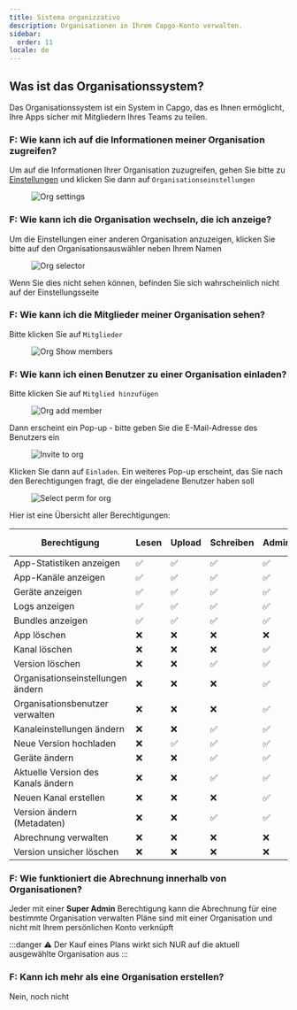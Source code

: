 ```yaml
---
title: Sistema organizzativo
description: Organisationen in Ihrem Capgo-Konto verwalten.
sidebar:
  order: 11
locale: de
---
```


## Was ist das Organisationssystem?

Das Organisationssystem ist ein System in Capgo, das es Ihnen ermöglicht, Ihre Apps sicher mit Mitgliedern Ihres Teams zu teilen.

### F: Wie kann ich auf die Informationen meiner Organisation zugreifen?

Um auf die Informationen Ihrer Organisation zuzugreifen, gehen Sie bitte zu [Einstellungen](/docs/webapp/settings/#how-to-get-to-the-settings-page) und klicken Sie dann auf `Organisationseinstellungen`

<figure><img style="margin-left: auto; margin-right: auto" src="/orgs-settingswebp" alt="Org settings" /><figcaption></figcaption></figure>

### F: Wie kann ich die Organisation wechseln, die ich anzeige?

Um die Einstellungen einer anderen Organisation anzuzeigen, klicken Sie bitte auf den Organisationsauswähler neben Ihrem Namen

<figure><img style="margin-left: auto; margin-right: auto" src="/org-selectorwebp" alt="Org selector" /><figcaption></figcaption></figure>

Wenn Sie dies nicht sehen können, befinden Sie sich wahrscheinlich nicht auf der Einstellungsseite

### F: Wie kann ich die Mitglieder meiner Organisation sehen?

Bitte klicken Sie auf `Mitglieder`
<figure><img style="margin-left: auto; margin-right: auto" src="/org-show-memberswebp" alt="Org Show members" /><figcaption></figcaption></figure>

### F: Wie kann ich einen Benutzer zu einer Organisation einladen?

Bitte klicken Sie auf `Mitglied hinzufügen`
<figure><img style="margin-left: auto; margin-right: auto" src="/orgs-add-memberwebp" alt="Org add member" /><figcaption></figcaption></figure>

Dann erscheint ein Pop-up - bitte geben Sie die E-Mail-Adresse des Benutzers ein

<figure><img style="margin-left: auto; margin-right: auto" src="/invite-to-org-email-enterwebp" alt="Invite to org" /><figcaption></figcaption></figure>

Klicken Sie dann auf `Einladen`. Ein weiteres Pop-up erscheint, das Sie nach den Berechtigungen fragt, die der eingeladene Benutzer haben soll

<figure><img style="margin-left: auto; margin-right: auto" src="/select-perm-orgswebp" alt="Select perm for org" /><figcaption></figcaption></figure>

Hier ist eine Übersicht aller Berechtigungen:

| Berechtigung                      | Lesen | Upload | Schreiben | Admin | Super Admin |
|-----------------------------------|-------|---------|-----------|--------|-------------|
| App-Statistiken anzeigen          |   ✅   |    ✅    |    ✅      |   ✅    |     ✅      |
| App-Kanäle anzeigen              |   ✅   |    ✅    |    ✅      |   ✅    |     ✅      |
| Geräte anzeigen                  |   ✅   |    ✅    |    ✅      |   ✅    |     ✅      |
| Logs anzeigen                    |   ✅   |    ✅    |    ✅      |   ✅    |     ✅      |
| Bundles anzeigen                 |   ✅   |    ✅    |    ✅      |   ✅    |     ✅      |
| App löschen                      |   ❌   |    ❌    |    ❌      |   ❌    |     ✅      |
| Kanal löschen                    |   ❌   |    ❌    |    ❌      |   ✅    |     ✅      |
| Version löschen                  |   ❌   |    ❌    |    ✅      |   ✅    |     ✅      |
| Organisationseinstellungen ändern |   ❌   |    ❌    |    ❌      |   ✅    |     ✅      |
| Organisationsbenutzer verwalten   |   ❌   |    ❌    |    ❌      |   ✅    |     ✅      |
| Kanaleinstellungen ändern        |   ❌   |    ❌    |    ✅      |   ✅    |     ✅      |
| Neue Version hochladen           |   ❌   |    ✅    |    ✅      |   ✅    |     ✅      |
| Geräte ändern                    |   ❌   |    ❌    |    ✅      |   ✅    |     ✅      |
| Aktuelle Version des Kanals ändern|   ❌   |    ❌    |    ✅      |   ✅    |     ✅      |
| Neuen Kanal erstellen           |   ❌   |    ❌    |    ❌      |   ✅    |     ✅      |
| Version ändern (Metadaten)       |   ❌   |    ❌    |    ✅      |   ✅    |     ✅      |
| Abrechnung verwalten            |   ❌   |    ❌    |    ❌      |   ❌    |     ✅      |
| Version unsicher löschen        |   ❌   |    ❌    |    ❌      |   ❌    |     ✅      |

### F: Wie funktioniert die Abrechnung innerhalb von Organisationen?

Jeder mit einer **Super Admin** Berechtigung kann die Abrechnung für eine bestimmte Organisation verwalten
Pläne sind mit einer Organisation und nicht mit Ihrem persönlichen Konto verknüpft

:::danger
⚠️ Der Kauf eines Plans wirkt sich NUR auf die aktuell ausgewählte Organisation aus
:::

### F: Kann ich mehr als eine Organisation erstellen?

Nein, noch nicht